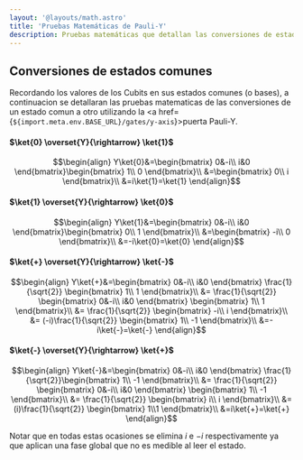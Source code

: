 ```yaml
---
layout: '@layouts/math.astro'
title: 'Pruebas Matemáticas de Pauli-Y'
description: Pruebas matemáticas que detallan las conversiones de estados comunes mediante la puerta Pauli-Y.
---
```


## Conversiones de estados comunes

Recordando los valores de los Cubits en sus estados comunes (o bases), a continuacion se detallaran las pruebas matematicas de las conversiones de un estado comun a otro utilizando la <a href={`${import.meta.env.BASE_URL}/gates/y-axis`}>puerta Pauli-Y</a>.

#### $\ket{0} \overset{Y}{\rightarrow} \ket{1}$

```math
\begin{align}
Y\ket{0}&=\begin{bmatrix}
0&-i\\
i&0
\end{bmatrix}\begin{bmatrix}
1\\
0
\end{bmatrix}\\
&=\begin{bmatrix}
0\\
i
\end{bmatrix}\\
&=i\ket{1}=\ket{1}
\end{align}
```

#### $\ket{1} \overset{Y}{\rightarrow} \ket{0}$

```math
\begin{align}
Y\ket{1}&=\begin{bmatrix}
0&-i\\
i&0
\end{bmatrix}\begin{bmatrix}
0\\
1
\end{bmatrix}\\
&=\begin{bmatrix}
-i\\
0
\end{bmatrix}\\
&=-i\ket{0}=\ket{0}
\end{align}
```

#### $\ket{+} \overset{Y}{\rightarrow} \ket{-}$

```math
\begin{align}
Y\ket{+}&=\begin{bmatrix}
0&-i\\
i&0
\end{bmatrix}
\frac{1}{\sqrt{2}}
\begin{bmatrix}
1\\
1
\end{bmatrix}\\
&=
\frac{1}{\sqrt{2}}
\begin{bmatrix}
0&-i\\
i&0
\end{bmatrix}
\begin{bmatrix}
1\\
1
\end{bmatrix}\\
&=
\frac{1}{\sqrt{2}}
\begin{bmatrix}
-i\\
i
\end{bmatrix}\\
&=
(-i)\frac{1}{\sqrt{2}}
\begin{bmatrix}
1\\
-1
\end{bmatrix}\\
&=-i\ket{-}=\ket{-}
\end{align}
```
#### $\ket{-} \overset{Y}{\rightarrow} \ket{+}$

```math
\begin{align}
Y\ket{-}&=\begin{bmatrix}
0&-i\\
i&0
\end{bmatrix}
\frac{1}{\sqrt{2}}\begin{bmatrix}
1\\
-1
\end{bmatrix}\\
&=
\frac{1}{\sqrt{2}}
\begin{bmatrix}
0&-i\\
i&0
\end{bmatrix}
\begin{bmatrix}
1\\
-1
\end{bmatrix}\\
&=
\frac{1}{\sqrt{2}}
\begin{bmatrix}
i\\
i
\end{bmatrix}\\
&=
(i)\frac{1}{\sqrt{2}}
\begin{bmatrix}
1\\1
\end{bmatrix}\\
&=i\ket{+}=\ket{+}
\end{align}
```
Notar que en todas estas ocasiones se elimina $i$ e $-i$ respectivamente ya que aplican una fase global que no es medible al leer el estado.

